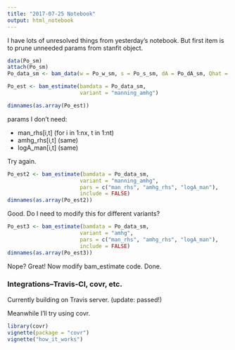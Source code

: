 ```yaml
---
title: "2017-07-25 Notebook"
output: html_notebook
---
```


I have lots of unresolved things from yesterday's notebook. But first item is to prune unneeded params from stanfit object. 

```r
data(Po_sm)
attach(Po_sm)
Po_data_sm <- bam_data(w = Po_w_sm, s = Po_s_sm, dA = Po_dA_sm, Qhat = Po_QWBM_sm)

Po_est <- bam_estimate(bamdata = Po_data_sm,
                       variant = "manning_amhg")

dimnames(as.array(Po_est))
```

params I don't need: 

- man_rhs[i,t] (for i in 1:nx, t in 1:nt)
- amhg_rhs[i,t] (same)
- logA_man[i,t] (same)

Try again.

```r
Po_est2 <- bam_estimate(bamdata = Po_data_sm,
                       variant = "manning_amhg", 
                       pars = c("man_rhs", "amhg_rhs", "logA_man"),
                       include = FALSE)
dimnames(as.array(Po_est2))
```

Good. Do I need to modify this for different variants?

```r
Po_est3 <- bam_estimate(bamdata = Po_data_sm,
                       variant = "amhg", 
                       pars = c("man_rhs", "amhg_rhs", "logA_man"),
                       include = FALSE)
dimnames(as.array(Po_est3))
```

Nope? Great! Now modify bam_estimate code. Done. 

### Integrations--Travis-CI, covr, etc.

Currently building on Travis server. (update: passed!)

Meanwhile I'll try using covr.

```r
library(covr)
vignette(package = "covr")
vignette("how_it_works")
```

